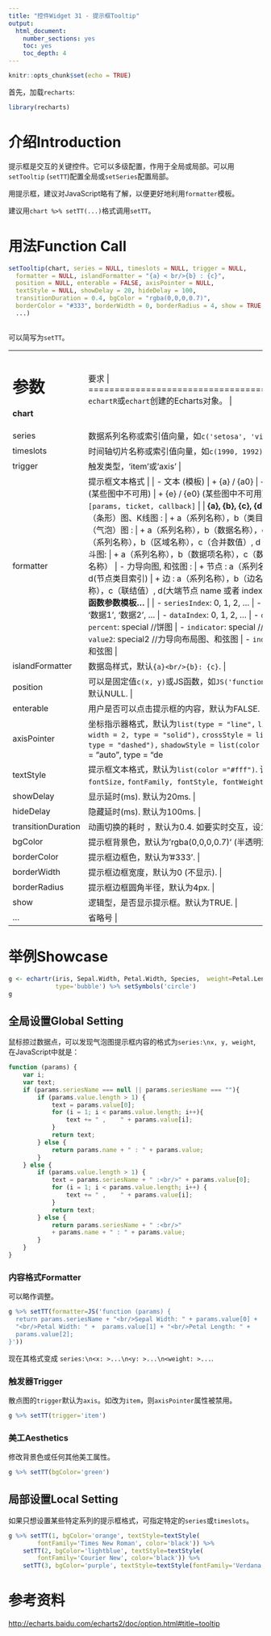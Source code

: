 ```yaml
---
title: "控件Widget 31 - 提示框Tooltip"
output: 
  html_document: 
    number_sections: yes
    toc: yes
    toc_depth: 4
---
```


```r
knitr::opts_chunk$set(echo = TRUE)
```

首先，加载`recharts`:
```r
library(recharts)
```

# 介绍Introduction

提示框是交互的关键控件。它可以多级配置，作用于全局或局部。可以用`setTooltip` (`setTT`)配置全局或`setSeries`配置局部。

用提示框，建议对JavaScript略有了解，以便更好地利用`formatter`模板。

建议用`chart %>% setTT(...)`格式调用`setTT`。

# 用法Function Call

```r
setTooltip(chart, series = NULL, timeslots = NULL, trigger = NULL,
  formatter = NULL, islandFormatter = "{a} < br/>{b} : {c}",
  position = NULL, enterable = FALSE, axisPointer = NULL,
  textStyle = NULL, showDelay = 20, hideDelay = 100,
  transitionDuration = 0.4, bgColor = "rgba(0,0,0,0.7)",
  borderColor = "#333", borderWidth = 0, borderRadius = 4, show = TRUE,
  ...)
  
```

可以简写为`setTT`。

+------------------+-----------------------------------------------------------+
|   参数           |  要求                                            |
+==================+===========================================================+
| **chart**        | `echartR`或`echart`创建的Echarts对象。  |
+------------------+-----------------------------------------------------------+
| series           | 数据系列名称或索引值向量，如`c('setosa', 'virginica')`或`1:2`。 |
+------------------+-----------------------------------------------------------+
| timeslots        | 时间轴切片名称或索引值向量，如`c(1990, 1992)`或`c(1,3)`. 可以简写为`z`。 |
+------------------+-----------------------------------------------------------+
| trigger          | 触发类型，'item'或'axis' |
+------------------+-----------------------------------------------------------+
| formatter        | 提示框文本格式 |
|                  |                     |
|                  | - 文本 (模板) |
|                  |      + {a} / {a0} |
|                  |      + {b} / {b0} |
|                  |      + {c} / {c0} |
|                  |      + {d} / {d0} (某些图中不可用) |
|                  |      + {e} / {e0} (某些图中不可用) |
|                  |                     |
|                  |  - 函数 |
|                  |      + JS函数，列表格式为`[params, ticket, callback]` |
|                  |                        |
|                  |  **{a}, {b}, {c}, {d}的含义: **    |
|                  |                     |
|                  |  - 折线（区域）图、柱状（条形）图、K线图 : |
|                  |      + a（系列名称），b（类目值），c（数值）, d（无）|
|                  |  - 散点图（气泡）图 : |
|                  |      + a（系列名称），b（数据名称），c（数值数组）, d（无） |
|                  |  - 地图 :  |
|                  |      + a（系列名称），b（区域名称），c（合并数值）, d（无） |
|                  |  - 饼图、雷达图、仪表盘、漏斗图:  |
|                  |      + a（系列名称），b（数据项名称），c（数值）, d（饼图：百分比 | 雷达图：指标名称） |
|                  |  - 力导向图, 和弦图 : |
|                  |      + 节点 : a（系列名称），b（节点名称），c（节点值）, d(节点类目索引) |
|                  |      + 边 : a（系列名称），b（边名称，默认为大端节点名称-小端节点名称），c（联结值）, d(大端节点 name 或者 index), e(小端节点 name 或者 index) |
|                  |              |
|                  |  **JS函数参数模板...** |
|                  |          |
|                  |  - `seriesIndex`:	0, 1, 2, ... |
|                  |  - `seriesName`:	'周一', '周二', ... |
|                  |  - `name`:	'数据1', '数据2', ... |
|                  |  - `dataIndex`:	0, 1, 2, ... |
|                  |  - `data`:	data |
|                  |  - `value`:	value |
|                  |  - `percent`:	special //饼图 |
|                  |  - `indicator`:	special //雷达图、力导向布局图、和弦图 |
|                  |  - `value2`:	special2 //力导向布局图、和弦图 |
|                  |  - `indicator2`:	special2 //力导向布局图、和弦图 |
+------------------+-----------------------------------------------------------+
| islandFormatter  | 数据岛样式，默认`{a}<br/>{b}: {c}`. |
+------------------+-----------------------------------------------------------+
| position         | 可以是固定值`c(x, y)`或JS函数，如`JS('function([x, y]) {return [newX,newY]}')`. 默认NULL. |
+------------------+-----------------------------------------------------------+
| enterable        | 用户是否可以点击提示框的内容，默认为FALSE. |
+------------------+-----------------------------------------------------------+
| axisPointer      | 坐标指示器格式，默认为`list(type = "line",` `lineStyle = list(color = "#48b",` `width = 2, type = "solid"),` `crossStyle = list(color = "#1e90ff",` `width = 1, type = "dashed"),` `shadowStyle = list(color =` `"rgba(150,150,150,0.3)", width = "auto", type = "default")).` |
+------------------+-----------------------------------------------------------+
| textStyle        | 提示框文本格式，默认为`list(color ="#fff")`. 该列表可包括 `color, decoration, fontSize,` `fontFamily, fontStyle, fontWeight, align, baseline`属性. |
+------------------+-----------------------------------------------------------+
| showDelay	       | 显示延时(ms). 默认为20ms. |
+------------------+-----------------------------------------------------------+
| hideDelay	       | 隐藏延时(ms). 默认为100ms. |
+------------------+-----------------------------------------------------------+
|transitionDuration| 动画切换的耗时 ，默认为0.4. 如要实时交互，设为0. |
+------------------+-----------------------------------------------------------+
| bgColor	       | 提示框背景色，默认为'rgba(0,0,0,0.7)' (半透明深灰色). |
+------------------+-----------------------------------------------------------+
| borderColor	   | 提示框边框色，默认为'#333'. |
+------------------+-----------------------------------------------------------+
| borderWidth	   | 提示框边框宽度，默认为0 (不显示). |
+------------------+-----------------------------------------------------------+
| borderRadius	   | 提示框边框圆角半径，默认为4px. |
+------------------+-----------------------------------------------------------+
| show	           | 逻辑型，是否显示提示框。默认为TRUE. |
+------------------+-----------------------------------------------------------+
| ...              | 省略号 |
+------------------+-----------------------------------------------------------+

# 举例Showcase

```r
g <- echartr(iris, Sepal.Width, Petal.Width, Species,  weight=Petal.Length,
             type='bubble') %>% setSymbols('circle')
g
```

## 全局设置Global Setting

鼠标掠过数据点，可以发现气泡图提示框内容的格式为`series:\nx, y, weight`, 在JavaScript中就是：

```javascript
function (params) {
    var i;
    var text;
    if (params.seriesName === null || params.seriesName === ""){
        if (params.value.length > 1) {
            text = params.value[0];
            for (i = 1; i < params.value.length; i++){
                text += " ,    " + params.value[i];
            }
            return text;
        } else {
            return params.name + " : " + params.value;
        }
    } else {
        if (params.value.length > 1) {
            text = params.seriesName + " :<br/>" + params.value[0];
            for (i = 1; i < params.value.length; i++) {
                text += " ,    " + params.value[i];
            }
            return text;
        } else {
            return params.seriesName + " :<br/>"
            + params.name + " : " + params.value;
        }
    }
}
```

### 内容格式Formatter

可以略作调整。

```r
g %>% setTT(formatter=JS('function (params) {
  return params.seriesName + "<br/>Sepal Width: " + params.value[0] +  
  "<br/>Petal Width: " +  params.value[1] + "<br/>Petal Length: " + 
  params.value[2];
}'))
```

现在其格式变成 `series:\n<x: >...\n<y: >...\n<weight: >...`.

### 触发器Trigger

散点图的`trigger`默认为`axis`。如改为`item`，则`axisPointer`属性被禁用。

```r
g %>% setTT(trigger='item')
```

### 美工Aesthetics

修改背景色或任何其他美工属性。

```r
g %>% setTT(bgColor='green')
```

## 局部设置Local Setting

如果只想设置某些特定系列的提示框格式，可指定特定的`series`或`timeslots`。

```r
g %>% setTT(1, bgColor='orange', textStyle=textStyle(
        fontFamily='Times New Roman', color='black')) %>% 
    setTT(2, bgColor='lightblue', textStyle=textStyle(
        fontFamily='Courier New', color='black')) %>%
    setTT(3, bgColor='purple', textStyle=textStyle(fontFamily='Verdana'))
```

# 参考资料

<http://echarts.baidu.com/echarts2/doc/option.html#title~tooltip>
